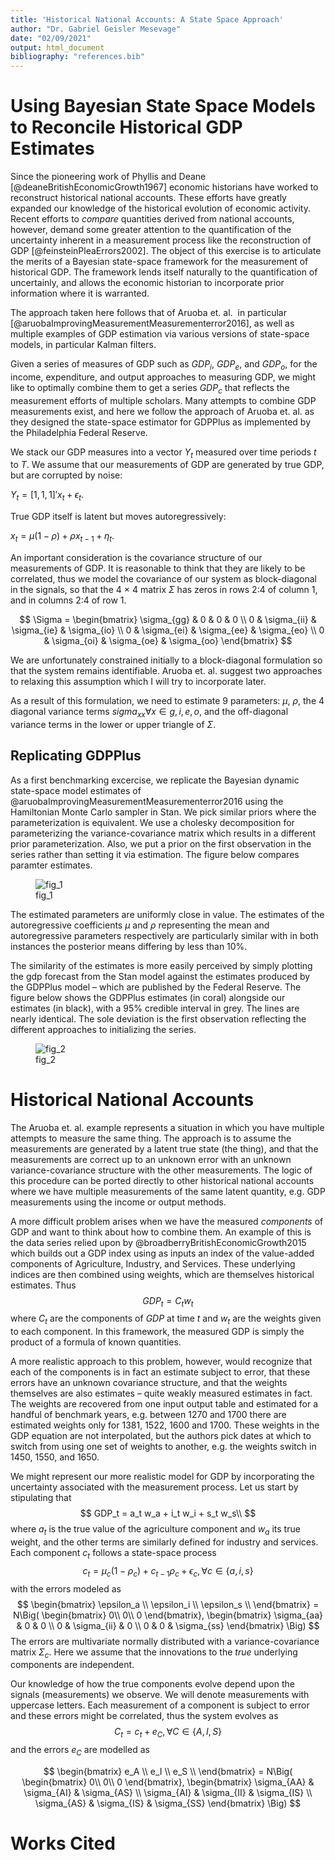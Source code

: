 ```yaml
---
title: 'Historical National Accounts: A State Space Approach'
author: "Dr. Gabriel Geisler Mesevage"
date: "02/09/2021"
output: html_document
bibliography: "references.bib"
---
```


# Using Bayesian State Space Models to Reconcile Historical GDP Estimates

Since the pioneering work of Phyllis and Deane [@deaneBritishEconomicGrowth1967]
economic historians
have worked to reconstruct historical national accounts. These 
efforts have greatly expanded our knowledge of the historical 
evolution of economic activity. Recent efforts to *compare*
quantities derived from national accounts, however,
demand some greater attention to the quantification of
the uncertainty inherent in a measurement process like the 
reconstruction of GDP [@feinsteinPleaErrors2002].
The object of this exercise is to articulate the merits of a 
Bayesian state-space framework for the measurement of historical
GDP. The framework lends itself naturally to the quantification of 
uncertainly, and allows the economic historian to incorporate 
prior information where it is warranted.

The approach taken here follows that of Aruoba et. al. 
in particular [@aruobaImprovingMeasurementMeasurementerror2016],
as well as multiple examples of GDP estimation via
various versions of state-space models, in particular
Kalman filters.

Given a series of measures of GDP such as $GDP_i$, $GDP_e$, and 
$GDP_o$, for the income, expenditure, and output approaches to measuring GDP, we might like to optimally combine them to get a series $GDP_c$ that reflects the measurement efforts of multiple scholars. Many attempts to combine GDP measurements exist, and here we follow the approach of Aruoba et. al. as they designed the state-space estimator for GDPPlus as implemented by the Philadelphia Federal Reserve.

We stack our GDP measures into a vector $Y_{t}$ measured over time periods $t$ to $T$. We assume that our measurements of GDP are generated by true GDP, but are corrupted by noise:

$Y_t = [1, 1, 1]' x_t + \epsilon_t.$

True GDP itself is latent but moves autoregressively:

$x_t = \mu (1 - \rho) + \rho x_{t-1} + \eta_t.$

An important consideration is the covariance structure of our measurements of GDP. It is reasonable to think that they are likely to be correlated, thus we model the covariance of our system as block-diagonal in the signals, so that the 4 $\times$ 4 matrix $\Sigma$ has zeros in rows 2:4 of column 1, and in columns 2:4 of row 1.

$$
\Sigma = 
\begin{bmatrix}
\sigma_{gg} & 0 & 0 & 0 \\
0 & \sigma_{ii} & \sigma_{ie} & \sigma_{io} \\
0 & \sigma_{ei} & \sigma_{ee} & \sigma_{eo} \\
0 & \sigma_{oi} & \sigma_{oe} & \sigma_{oo}
\end{bmatrix}
$$

We are unfortunately constrained initially to a block-diagonal formulation 
so that the system remains identifiable. Aruoba et. al. suggest two approaches to relaxing this assumption which I will try to incorporate later.

As a result of this formulation, we need to estimate 9 parameters: $\mu$, $\rho$, the 4 diagonal variance terms $sigma_{xx} \forall x \in {g,i,e,o}$, and the off-diagonal variance terms in the lower or upper triangle of $\Sigma$.

## Replicating GDPPlus

As a first benchmarking excercise, we replicate the Bayesian dynamic state-space model
estimates of @aruobaImprovingMeasurementMeasurementerror2016 using
the Hamiltonian Monte Carlo sampler in Stan. We pick similar priors
where the parameterization is equivalent. We use a cholesky decomposition
for parameterizing the variance-covariance matrix which results in a 
different prior parameterization. Also, we put a prior on the first
observation in the series rather than setting it via estimation.
The figure below compares paramter estimates.

![fig_1](../figures/param_compare.png)

The estimated parameters are uniformly close in value. The estimates of 
the autoregressive coefficients $\mu$ and $\rho$ representing the
mean and autoregressive parameters respectively are particularly similar
with in both instances the posterior means differing by less than
10%.

The similarity of the estimates is more easily perceived by simply
plotting the gdp forecast from the Stan model against the 
estimates produced by the GDPPlus model -- which are published
by the Federal Reserve. The figure below shows the GDPPlus estimates
(in coral) alongside our estimates (in black), with a 95% credible
interval in grey. The lines are nearly identical. The sole deviation 
is the first observation reflecting the different approaches to 
initializing the series.

![fig_2](../figures/gdpplus_compare.png)

# Historical National Accounts

The Aruoba et. al. example represents a situation in which 
you have multiple attempts to measure the same thing. The
approach is to assume the measurements are generated by a 
latent true state (the thing), and that the measurements
are correct up to an unknown error with an 
unknown variance-covariance structure with the 
other measurements. The logic of this procedure can
be ported directly to other historical national accounts
where we have multiple measurements of the same latent
quantity, e.g. GDP measurements using the income or
output methods.

A more difficult problem arises when we have the measured
*components* of GDP and want to think about how to 
combine them. An example of this is the data series 
relied upon by @broadberryBritishEconomicGrowth2015 which
builds out a GDP index using as inputs an index of the
value-added components of Agriculture, Industry, and 
Services. These underlying indices are then combined
using weights, which are themselves historical estimates.
Thus
$$
GDP_t = C_tw_t
$$
where $C_t$ are the components of $GDP$ at time $t$ and $w_t$ are the
weights given to each component. In this framework, the measured 
GDP is simply the product of a formula of known quantities.

A more realistic approach to this problem, however, would recognize
that each of the components is in fact an estimate subject to error,
that these errors have an unknown covariance structure, and that the 
weights themselves are also estimates -- quite weakly measured
estimates in fact. The weights are recovered from one input output
table and estimated for a handful of benchmark years, e.g. between 
1270 and 1700 there are estimated weights only for 1381, 1522, 1600
and 1700. These weights in the GDP equation are not interpolated, but
the authors pick dates at which to switch from using one set of 
weights to another, e.g. the weights switch in 1450, 1550, and 1650.

We might represent our more realistic model for GDP by incorporating the 
uncertainty associated with the measurement process. Let us start by
stipulating that
$$
GDP_t = a_t w_a + i_t w_i + s_t w_s\\
$$
where $a_t$ is the true value of the agriculture component and
$w_a$ its true weight, and the other terms are similarly defined
for industry and services. Each component $c_t$ follows a 
state-space process
$$
c_t = \mu_c(1-\rho_c) + c_{t-1}\rho_c + \epsilon_c, \forall c \in \{a, i, s\}
$$
with the errors modeled as
$$
\begin{bmatrix}
\epsilon_a \\
\epsilon_i \\
\epsilon_s \\
\end{bmatrix}
= N\Big( 
\begin{bmatrix} 
0\\
0\\
0
\end{bmatrix},
\begin{bmatrix}
\sigma_{aa} & 0 & 0 \\
0 & \sigma_{ii} & 0 \\
0 & 0 & \sigma_{ss}
\end{bmatrix}
\Big)
$$
The errors are multivariate normally distributed with a variance-covariance
matrix $\Sigma_c$. Here we assume that the innovations to the 
*true* underlying components are independent.

Our knowledge of how the true components evolve depend upon the 
signals (measurements) we observe. We will denote measurements with
uppercase letters. Each measurement of a component is subject 
to error and these errors might be correlated, thus the system
evolves as
$$
C_t = c_t + e_C, \forall C \in \{A, I, S\} 
$$
and the errors $e_C$ are modelled as

$$
\begin{bmatrix}
e_A \\
e_I \\
e_S \\
\end{bmatrix}
= N\Big( 
\begin{bmatrix} 
0\\
0\\
0
\end{bmatrix},
\begin{bmatrix}
\sigma_{AA} & \sigma_{AI} & \sigma_{AS} \\
\sigma_{AI} & \sigma_{II} & \sigma_{IS} \\
\sigma_{AS} & \sigma_{IS} & \sigma_{SS}
\end{bmatrix}
\Big)
$$


# Works Cited


